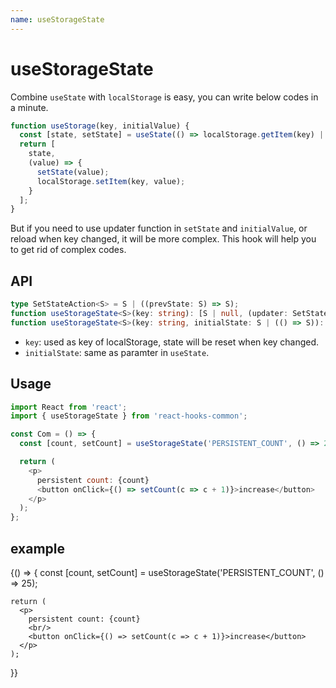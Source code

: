 ```yaml
---
name: useStorageState
---
```


# useStorageState
Combine `useState` with `localStorage` is easy, you can write below codes in a minute.
```javascript
function useStorage(key, initialValue) {
  const [state, setState] = useState(() => localStorage.getItem(key) || initialValue);
  return [
    state,
    (value) => {
      setState(value);
      localStorage.setItem(key, value);
    }
  ];
}
```

But if you need to use updater function in `setState` and `initialValue`, or reload when key changed, it will be more complex.
This hook will help you to get rid of complex codes.

## API
```typescript
type SetStateAction<S> = S | ((prevState: S) => S);
function useStorageState<S>(key: string): [S | null, (updater: SetStateAction<S | null>) => void];
function useStorageState<S>(key: string, initialState: S | (() => S)): [S, (updater: SetStateAction<S>) => void];
```
- `key`: used as key of localStorage, state will be reset when key changed.
- `initialState`: same as paramter in `useState`.


## Usage

```js
import React from 'react';
import { useStorageState } from 'react-hooks-common';

const Com = () => {
  const [count, setCount] = useStorageState('PERSISTENT_COUNT', () => 25);

  return (
    <p>
      persistent count: {count}
      <button onClick={() => setCount(c => c + 1)}>increase</button>
    </p>
  );
};
```

## example

<Playground>
  {() => {
    const [count, setCount] = useStorageState('PERSISTENT_COUNT', () => 25);

    return (
      <p>
        persistent count: {count}
        <br/>
        <button onClick={() => setCount(c => c + 1)}>increase</button>
      </p>
    );
  }}
</Playground>